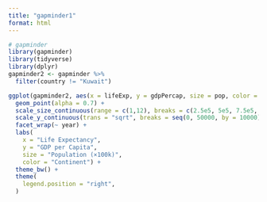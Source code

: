 ```yaml
---
title: "gapminder1"
format: html
---
```


```r
# gapminder
library(gapminder)
library(tidyverse)
library(dplyr)
gapminder2 <- gapminder %>% 
  filter(country != "Kuwait")
```

```r
ggplot(gapminder2, aes(x = lifeExp, y = gdpPercap, size = pop, color = continent)) + 
  geom_point(alpha = 0.7) +
  scale_size_continuous(range = c(1,12), breaks = c(2.5e5, 5e5, 7.5e5, 1e6, 1.25e6)/100) +
  scale_y_continuous(trans = "sqrt", breaks = seq(0, 50000, by = 10000)) +
  facet_wrap(~ year) +
  labs(
    x = "Life Expectancy",
    y = "GDP per Capita",
    size = "Population (×100k)",
    color = "Continent") +
  theme_bw() +
  theme(
    legend.position = "right",
  )


```